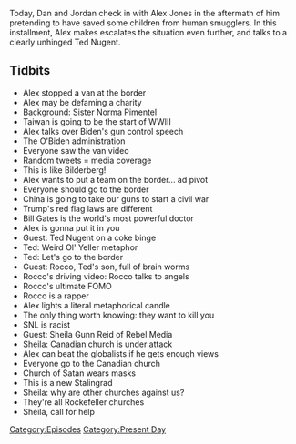 {{DEFAULTSORT:
    #_EPISODE_0547:April 8, 2021
}}{{Episode
    | title           = April 8, 2021
    | caption         = Listen to this episode on [https://knowledgefight.libsyn.com/547-april-8-2021 Libsyn] [https://open.spotify.com/episode/2o0WEJ9s7Ty8sbv8ALBJuJ Spotify], Read the [[Transcript/547: April 8, 2021|Unofficial Transcript]], View discussion on [https://reddit.com/mna583 Reddit]
    | episodeNumber   = 547
    | length          = 01:26:08
    | airDate         = April 9, 2021
    | coverageDate    = April 8, 2021
    | episodeType     = [[:Category:Present Day|Present Day]]
    | appearance      = [[Sister Norma Pimentel]], [[Bill Gates]], [[Ted Nugent]], [[Rocco Nugent]], [[Sheila Gunn Reid]]
    | oocDrop         = Is anyone the bad guys in Ukraine? It's like the half-cocks and McCoys
    | previousEpisode = [[546: April 1-3, 2021]]
    | nextEpisode     = [[548: May 5, 2003]]
}}

{{Stub}}

Today, Dan and Jordan check in with Alex Jones in the aftermath of him pretending to have saved some children from human smugglers. In this installment, Alex makes escalates the situation even further, and talks to a clearly unhinged Ted Nugent.

==Tidbits==

*Alex stopped a van at the border
*Alex may be defaming a charity
*Background: Sister Norma Pimentel
*Taiwan is going to be the start of WWIII
*Alex talks over Biden's gun control speech
*The O'Biden administration
*Everyone saw the van video
*Random tweets = media coverage
*This is like Bilderberg!
*Alex wants to put a team on the border... ad pivot
*Everyone should go to the border
*China is going to take our guns to start a civil war
*Trump's red flag laws are different
*Bill Gates is the world's most powerful doctor
*Alex is gonna put it in you
*Guest: Ted Nugent on a coke binge
*Ted: Weird Ol' Yeller metaphor
*Ted: Let's go to the border
*Guest: Rocco, Ted's son, full of brain worms
*Rocco's driving video: Rocco talks to angels
*Rocco's ultimate FOMO
*Rocco is a rapper
*Alex lights a literal metaphorical candle
*The only thing worth knowing: they want to kill you
*SNL is racist
*Guest: Sheila Gunn Reid of Rebel Media
*Sheila: Canadian church is under attack
*Alex can beat the globalists if he gets enough views
*Everyone go to the Canadian church
*Church of Satan wears masks
*This is a new Stalingrad
*Sheila: why are other churches against us?
*They're all Rockefeller churches
*Sheila, call for help

[[Category:Episodes]]
[[Category:Present Day]]
